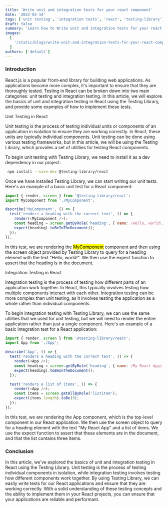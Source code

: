 ```yaml
---
title: 'Write unit and integration tests for your react component'
date: '2023-03-14'
tags: ['unit testing', 'integration tests', 'react', 'testing-library']
draft: false
summary: 'Learn how to Write unit and integration tests for your react component'
images:
  [
    '/static/blogs/write-unit-and-integration-tests-for-your-react-component.png',
  ]
authors: ['default']
---
```


### Introduction

<p>
  React.js is a popular front-end library for building web applications. As
  applications become more complex, it's important to ensure that they are
  thoroughly tested. Testing in React can be broken down into two main
  categories: unit testing and integration testing. In this article, we will
  explore the basics of unit and integration testing in React using the Testing
  Library, and provide some examples of how to implement these tests.
</p>
<p>Unit Testing in React</p>
<p>
  Unit testing is the process of testing individual units or components of an
  application in isolation to ensure they are working correctly. In React, these
  units are typically individual components. Unit testing can be done using
  various testing frameworks, but in this article, we will be using the Testing
  Library, which provides a set of utilities for testing React components.
</p>

<p>
  To begin unit testing with Testing Library, we need to install it as a dev
  dependency in our project:
</p>

```bash
 npm install --save-dev @testing-library/react
```

<p>
  Once we have installed Testing Library, we can start writing our unit tests.
  Here's an example of a basic unit test for a React component:
</p>

```js
import { render, screen } from '@testing-library/react';
import MyComponent from './MyComponent';

describe('MyComponent', () => {
  test('renders a heading with the correct text', () => {
    render(<MyComponent />);
    const heading = screen.getByRole('heading', { name: /Hello, world!/i });
    expect(heading).toBeInTheDocument();
  });
});
```

<p>
  In this test, we are rendering the <mark>MyComponent</mark> component and then
  using the screen object provided by Testing Library to query for a heading
  element with the text "Hello, world!". We then use the expect function to
  assert that the heading is in the document.
</p>

<p>Integration Testing in React</p>

<p>
  Integration testing is the process of testing how different parts of an
  application work together. In React, this typically involves testing how
  multiple components interact with each other. Integration testing can be more
  complex than unit testing, as it involves testing the application as a whole
  rather than individual components.
</p>

<p>
  To begin integration testing with Testing Library, we can use the same
  utilities that we used for unit testing, but we will need to render the entire
  application rather than just a single component. Here's an example of a basic
  integration test for a React application:
</p>

```js
import { render, screen } from '@testing-library/react';
import App from './App';

describe('App', () => {
  test('renders a heading with the correct text', () => {
    render(<App />);
    const heading = screen.getByRole('heading', { name: /My React App/i });
    expect(heading).toBeInTheDocument();
  });

  test('renders a list of items', () => {
    render(<App />);
    const items = screen.getAllByRole('listitem');
    expect(items.length).toBe(3);
  });
});
```

In this test, we are rendering the App component, which is the top-level component in our React application. We then use the screen object to query for a heading element with the text "My React App" and a list of items. We use the expect function to assert that these elements are in the document, and that the list contains three items.

### Conclusion

<p>
  In this article, we've explored the basics of unit and integration testing in
  React using the Testing Library. Unit testing is the process of testing
  individual components in isolation, while integration testing involves testing
  how different components work together. By using Testing Library, we can
  easily write tests for our React applications and ensure that they are working
  correctly. With a solid understanding of these testing concepts and the
  ability to implement them in your React projects, you can ensure that your
  applications are reliable and performant.
</p>
